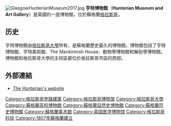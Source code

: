 {{refimprove|time=2014-04-16T01:15:31+00:00}}
[[File:GlasgowHunterianMuseum2017.jpg|thumb]]
'''亨特博物館'''（'''Hunterian Museum and Art Gallery'''）是英國的一座博物館，位於蘇格蘭[[格拉斯哥|格拉斯哥]]。

==历史==
亨特博物館由[[格拉斯哥大學|格拉斯哥大學]]所有，是蘇格蘭歷史最久的博物館。博物館包括了亨特博物館、亨特美術館、The Mackintosh House、動物學博物館和解剖學博物館。博物館和格拉斯哥大學的主校區都位於格拉斯哥市區的西部。

==外部連結==
{{commons category|Hunterian Museum and Art Gallery}}
* [http://www.hunterian.gla.ac.uk/ The Hunterian's website] {{Wayback|url=http://www.hunterian.gla.ac.uk/ |date=20201103042232 }}

{{格拉斯哥博物馆}}
{{Authority control}}

[[Category:格拉斯哥登錄建築|Category:格拉斯哥登錄建築]]
[[Category:格拉斯哥博物馆|Category:格拉斯哥博物馆]]
[[Category:格拉斯哥大學|Category:格拉斯哥大學]]
[[Category:蘇格蘭高校博物館|Category:蘇格蘭高校博物館]]
[[Category:蘇格蘭自然史博物館|Category:蘇格蘭自然史博物館]]
[[Category:蘇格蘭历史博物館|Category:蘇格蘭历史博物館]]
[[Category:蘇格蘭美术館|Category:蘇格蘭美术館]]
[[Category:英国医学博物馆|Category:英国医学博物馆]]
[[Category:格拉斯哥科技|Category:格拉斯哥科技]]
[[Category:1807年蘇格蘭建立|Category:1807年蘇格蘭建立]]